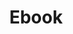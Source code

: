 ---
slug: ebook
link: /projects/ebook/
category: 'projects'
title: Ebook
publicData: Sep 11th 2020
pagesCount: 1
pages: 
        - page:
            - image: test
            - title: Главная
sortIdx: 270
---